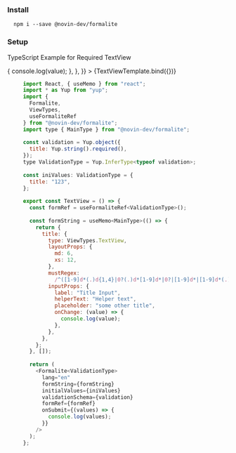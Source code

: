 
<Meta title="Intro/Quick Start" />

### Install
      npm i --save @novin-dev/formalite

### Setup
TypeScript Example for Required TextView

<Canvas>
  <Story 
    name="Quick Start"
    parameters={{ docs: { source: {code:null} } }}
    args={{ 
     layoutProps: {
         md: 6,
         xs: 12,
       },
       mustRegex:
         /^([1-9]\d*(\.)\d{1,4}|0?(\.)\d*[1-9]\d*|0?|[1-9]\d*|[1-9]\d*(\.))$/,
       inputProps: {
         label: "Title Input",
         helperText: "Helper text",
         placeholder: "some other title",
         onChange: (value) => {
           console.log(value);
         },
       },
    }}
    >
      {TextViewTemplate.bind({})}
  </Story>
</Canvas>

```js
     import React, { useMemo } from "react";
     import * as Yup from "yup";
     import {
       Formalite,
       ViewTypes,
       useFormaliteRef
     } from "@novin-dev/formalite";
     import type { MainType } from "@novin-dev/formalite";
     
     const validation = Yup.object({
       title: Yup.string().required(),
     });
     type ValidationType = Yup.InferType<typeof validation>;
     
     const iniValues: ValidationType = {
       title: "123",
     };
     
     export const TextView = () => {
       const formRef = useFormaliteRef<ValidationType>();
     
       const formString = useMemo<MainType>(() => {
         return {
           title: {
             type: ViewTypes.TextView,
             layoutProps: {
               md: 6,
               xs: 12,
             },
             mustRegex:
               /^([1-9]d*(.)d{1,4}|0?(.)d*[1-9]d*|0?|[1-9]d*|[1-9]d*(.))$/,
             inputProps: {
               label: "Title Input",
               helperText: "Helper text",
               placeholder: "some other title",
               onChange: (value) => {
                 console.log(value);
               },
             },
           },
         };
       }, []);
     
       return (
         <Formalite<ValidationType>
           lang="en"
           formString={formString}
           initialValues={iniValues}
           validationSchema={validation}
           formRef={formRef}
           onSubmit={(values) => {
             console.log(values);
           }}
         />
       );
     };
```
